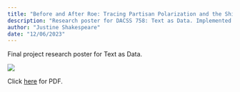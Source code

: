 ```yaml
---
title: "Before and After Roe: Tracing Partisan Polarization and the Shifting Landscape of Congressional Discourse on Abortion"
description: "Research poster for DACSS 758: Text as Data. Implemented sentiment analysis and structural topic modeling (STM) on speeches made in Congress to assess shifts in legislative discourse on abortion following the Supreme Court's Roe v. Wade decision."
author: "Justine Shakespeare"
date: "12/06/2023"
---
```


Final project research poster for Text as Data.

![](Justine_Shakespeare_DACSS758_Text_as_Data.png)

Click [here](Justine_Shakespeare_DACSS758_Text_as_Data.pdf) for PDF.
